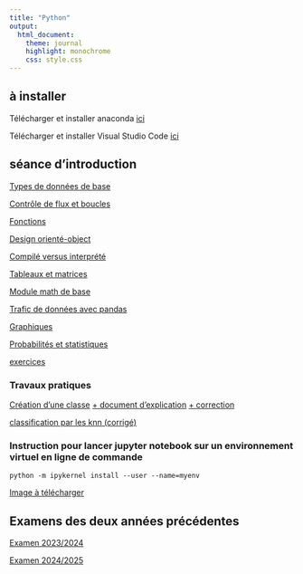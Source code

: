 ```yaml
---
title: "Python"
output:
  html_document:
    theme: journal
    highlight: monochrome
    css: style.css
---
```



## à installer 

Télécharger et installer anaconda [ici](https://www.anaconda.com/) 

Télécharger et installer Visual Studio Code [ici](https://code.visualstudio.com/) 

## séance d'introduction

[Types de données de base](http://masedki.github.io/enseignements/python/typesdonnees.html)

[Contrôle de flux et boucles](http://masedki.github.io/enseignements/python/loopflowcontrol.html)

[Fonctions](http://masedki.github.io/enseignements/python/functions.html)

[Design orienté-object](http://masedki.github.io/enseignements/python/Object_oriented_design.html)

[Compilé versus interprété](http://masedki.github.io/enseignements/python/Compiled_and_interpreted.html)

[Tableaux et matrices](http://masedki.github.io/enseignements/python/arraymatrix.html)

[Module math de base](http://masedki.github.io/enseignements/python/basicmath.html)


<!-- [Introduction](http://masedki.github.io/enseignements/python/Nb1-IntroPython.html) -->

<!-- [(correction)](http://masedki.github.io/enseignements/python/exercices_correction.html) -->

[Trafic de données avec pandas](http://masedki.github.io/enseignements/python/Nb2-PythonPandas.html)

[Graphiques](http://masedki.github.io/enseignements/python/graphics.html)

[Probabilités et statistiques](http://masedki.github.io/enseignements/python/probasstats.html)

[exercices](http://masedki.github.io/enseignements/python/exercices.html) 

<!-- [+solutions](http://masedki.github.io/enseignements/python/exercices_correction.html) -->
<!-- [Devoir 2022](http://masedki.github.io/enseignements/python/devoir_2022.pdf) -->


### Travaux pratiques

[Création d'une classe ](http://masedki.github.io/enseignements/python/class_logisticregression.html)
[ + document d'explication](http://masedki.github.io/enseignements/pdfs/python/tp_logistic.pdf) 
[ + correction](http://masedki.github.io/enseignements/python/class_logisticregression_sol.html)

[classification par les knn (corrigé)](http://masedki.github.io/enseignements/python/knn_mixture.html)



### Instruction pour lancer jupyter notebook sur un environnement virtuel en ligne de commande


`python -m ipykernel install --user --name=myenv`

<!-- ### Jeux de données  -->

<!-- [jeu de données coronary](http://masedki.github.io/enseignements/datasets/coronary.csv) -->

<!-- [jeu de données Titanic](http://masedki.github.io/enseignements/datasets/titanic-train.csv) -->

<!-- [jeu de données mixture](http://masedki.github.io/enseignements/datasets/mixture.txt) -->



<!-- ## Devoir 2024 -->

<!-- Le devoir est disponible [ici](http://masedki.github.io/enseignements/pdfs/python/devoir_python_2024.pdf).  -->

<!-- Le format à rendre est sous forme d'un pdf (```prenom_nom.pdf```) généré à partir d'un jupyter notebook avec les sorties des calculs. Sans les sorties des différentes cellules du notebook, la réponse ne sera pas prise en compte.  -->

[Image à télécharger ](http://masedki.github.io/enseignements/datasets/irm_small.jpeg)

## Examens des deux années précédentes 


[Examen 2023/2024](http://masedki.github.io/enseignements/pdfs/python/examen_2024.pdf)


[Examen 2024/2025](http://masedki.github.io/enseignements/pdfs/python/examen_2025.pdf)


<!-- [+ correction+solutions des exercices racine carrée et jour de naissance](http://masedki.github.io/enseignements/python/proposition_de_correction_2024.html) -->




<!-- ## Devoir de l'année dernière (2023) -->

<!-- Il est indispensable de lire et comprendre la partie 9.3.3 voire tout le chapitre 9 du livre de Bishop disponible [ici](http://masedki.github.io/enseignements/pdfs/python/Bishop_PRML.pdf) pour la réalisation du devoir.  Le devoir est disponible [ici](http://masedki.github.io/enseignements/pdfs/python/examen_python_2023.pdf). Vous pouvez travailler en binôme ou individuellement.  -->

<!-- Le format à rendre est sous forme d'un pdf (```prenom_nom.pdf``` ou ```prenom1_nom1_prenom2_nom2.pdf``` pour un binôme) généré à partir d'un jupyter notebook avec les sorties des calculs. Sans les sorties des différentes cellules du notebook, la réponse ne sera pas prise en compte.  -->
